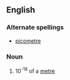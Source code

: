 ==English==

===Alternate spellings===
*[[picometre]]

===Noun===
{{en-noun}}

# 10<sup>-18</sup> of a [[metre]]